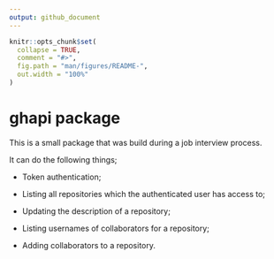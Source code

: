 ```yaml
---
output: github_document
---
```


<!-- README.md is generated from README.Rmd. Please edit that file -->

```r
knitr::opts_chunk$set(
  collapse = TRUE,
  comment = "#>",
  fig.path = "man/figures/README-",
  out.width = "100%"
)
```

# ghapi package

This is a small package that was build during a job interview process.

It can do the following things;

* Token authentication;

* Listing all repositories which the authenticated user has access to;

* Updating the description of a repository;

* Listing usernames of collaborators for a repository;

* Adding collaborators to a repository.

